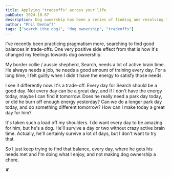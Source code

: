 ```yaml
---
title: Applying "tradeoffs" across your life
pubDate: 2024-10-07
description: Dog ownership has been a series of finding and resolving trade-offs. I didn't expect that.
author: "Phil Denhoff"
tags: ["search (the dog)", "dog ownership", "tradeoffs"]
---
```


I've recently been practicing pragmatism more, searching to find good balances
in trade-offs. One very positive side effect from that is how it's changed my 
feelings towards dog ownership.

My border collie / aussie shepherd, Search, needs a lot of active brain time.
He always needs a job, he needs a good amount of training every day. For a 
long time, I felt guilty when I didn't have the energy to satisfy those needs.

I see it differently now. It's a trade-off. Every day for Search should be a
good day. Not every day can be a great day, and if I don't have the energy
today, maybe I can find it tomorrow. Does he really need a park day today, or
did he burn off enough energy yesterday? Can we do a longer park day today, and
do something different tomorrow? How can I make today a great day for him?

It's taken such a load off my shoulders. I do want every day to be amazing for
him, but he's a dog. He'll survive a day or two without crazy active brain
time. Actually, he'll certainly survive a lot of days, but I don't want to try
that.

So I just keep trying to find that balance, every day, where he gets his needs
met and I'm doing what I enjoy, and not making dog ownership a chore.

❦
